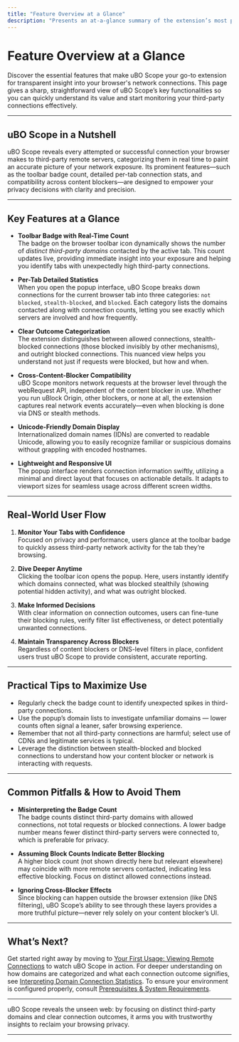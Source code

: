 ```yaml
---
title: "Feature Overview at a Glance"
description: "Presents an at-a-glance summary of the extension’s most prominent features, including the toolbar badge, per-tab statistics, and cross-content-blocker compatibility. Provides a straightforward table or bullet list to orient users quickly."
---
```


# Feature Overview at a Glance

Discover the essential features that make uBO Scope your go-to extension for transparent insight into your browser's network connections. This page gives a sharp, straightforward view of uBO Scope’s key functionalities so you can quickly understand its value and start monitoring your third-party connections effectively.

---

## uBO Scope in a Nutshell

uBO Scope reveals every attempted or successful connection your browser makes to third-party remote servers, categorizing them in real time to paint an accurate picture of your network exposure. Its prominent features—such as the toolbar badge count, detailed per-tab connection stats, and compatibility across content blockers—are designed to empower your privacy decisions with clarity and precision.

---

## Key Features at a Glance

- **Toolbar Badge with Real-Time Count**  
  The badge on the browser toolbar icon dynamically shows the number of *distinct third-party domains* contacted by the active tab. This count updates live, providing immediate insight into your exposure and helping you identify tabs with unexpectedly high third-party connections.

- **Per-Tab Detailed Statistics**  
  When you open the popup interface, uBO Scope breaks down connections for the current browser tab into three categories: `not blocked`, `stealth-blocked`, and `blocked`. Each category lists the domains contacted along with connection counts, letting you see exactly which servers are involved and how frequently.

- **Clear Outcome Categorization**  
  The extension distinguishes between allowed connections, stealth-blocked connections (those blocked invisibly by other mechanisms), and outright blocked connections. This nuanced view helps you understand not just if requests were blocked, but how and when.

- **Cross-Content-Blocker Compatibility**  
  uBO Scope monitors network requests at the browser level through the webRequest API, independent of the content blocker in use. Whether you run uBlock Origin, other blockers, or none at all, the extension captures real network events accurately—even when blocking is done via DNS or stealth methods.

- **Unicode-Friendly Domain Display**  
  Internationalized domain names (IDNs) are converted to readable Unicode, allowing you to easily recognize familiar or suspicious domains without grappling with encoded hostnames.

- **Lightweight and Responsive UI**  
  The popup interface renders connection information swiftly, utilizing a minimal and direct layout that focuses on actionable details. It adapts to viewport sizes for seamless usage across different screen widths.

---

## Real-World User Flow

1. **Monitor Your Tabs with Confidence**  
   Focused on privacy and performance, users glance at the toolbar badge to quickly assess third-party network activity for the tab they’re browsing.

2. **Dive Deeper Anytime**  
   Clicking the toolbar icon opens the popup. Here, users instantly identify which domains connected, what was blocked stealthily (showing potential hidden activity), and what was outright blocked.

3. **Make Informed Decisions**  
   With clear information on connection outcomes, users can fine-tune their blocking rules, verify filter list effectiveness, or detect potentially unwanted connections.

4. **Maintain Transparency Across Blockers**  
   Regardless of content blockers or DNS-level filters in place, confident users trust uBO Scope to provide consistent, accurate reporting.

---

## Practical Tips to Maximize Use

- Regularly check the badge count to identify unexpected spikes in third-party connections.
- Use the popup’s domain lists to investigate unfamiliar domains — lower counts often signal a leaner, safer browsing experience.
- Remember that not all third-party connections are harmful; select use of CDNs and legitimate services is typical.
- Leverage the distinction between stealth-blocked and blocked connections to understand how your content blocker or network is interacting with requests.

---

## Common Pitfalls & How to Avoid Them

- **Misinterpreting the Badge Count**  
  The badge counts distinct third-party domains with allowed connections, not total requests or blocked connections. A lower badge number means fewer distinct third-party servers were connected to, which is preferable for privacy.

- **Assuming Block Counts Indicate Better Blocking**  
  A higher block count (not shown directly here but relevant elsewhere) may coincide with more remote servers contacted, indicating less effective blocking. Focus on distinct allowed connections instead.

- **Ignoring Cross-Blocker Effects**  
  Since blocking can happen outside the browser extension (like DNS filtering), uBO Scope’s ability to see through these layers provides a more truthful picture—never rely solely on your content blocker’s UI.

---

## What’s Next?

Get started right away by moving to [Your First Usage: Viewing Remote Connections](../getting-started/using-extension/first-usage) to watch uBO Scope in action. For deeper understanding on how domains are categorized and what each connection outcome signifies, see [Interpreting Domain Connection Statistics](../guides/analyzing-connections-and-practical-scenarios/interpreting-domain-connection-stats). To ensure your environment is configured properly, consult [Prerequisites & System Requirements](../../getting-started/installation-setup/system-requirements).

---

<Callout>
uBO Scope reveals the unseen web: by focusing on distinct third-party domains and clear connection outcomes, it arms you with trustworthy insights to reclaim your browsing privacy.
</Callout>

---